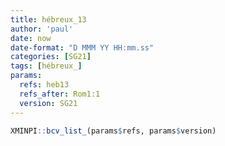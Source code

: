 ```yaml
---
title: hébreux_13
author: 'paul'
date: now
date-format: "D MMM YY HH:mm.ss"
categories: [SG21]
tags: [hébreux_]
params:
  refs: heb13
  refs_after: Rom1:1
  version: SG21
---
```


```r
XMINPI::bcv_list_(params$refs, params$version)
```

